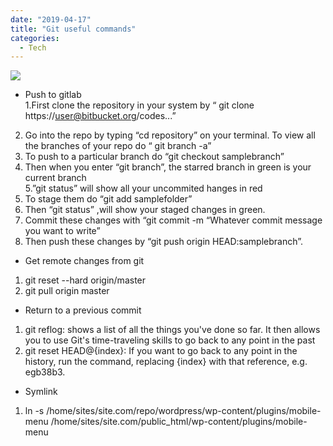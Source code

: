 ---
date: "2019-04-17"
title: "Git useful commands"
categories:
  - Tech
---

![](./brina-blum-156977-unsplash.jpg)

* Push to gitlab  
1.First clone the repository in your system by “ git clone https://user@bitbucket.org/codes...”  
2. Go into the repo by typing “cd repository” on your terminal. To view all the branches of your repo do “ git branch -a”  
3. To push to a particular branch do “git checkout samplebranch”  
4. Then when you enter “git branch”, the starred branch in green is your current branch  
5.”git status” will show all your uncommited hanges in red  
6. To stage them do “git add samplefolder”  
7. Then “git status” ,will show your staged changes in green.  
8. Commit these changes with “git commit -m “Whatever commit message you want to write”  
9. Then push these changes by “git push origin HEAD:samplebranch”.  

* Get remote changes from git  
1. git reset --hard origin/master  
2. git pull origin master  

* Return to a previous commit  
1. git reflog: shows a list of all the things you've done so far. It then allows you to use Git's time-traveling skills to go back to any point in the past  
2. git reset HEAD@{index}: If you want to go back to any point in the history, run the command, replacing {index} with that reference, e.g. egb38b3.  


* Symlink  
1. ln -s /home/sites/site.com/repo/wordpress/wp-content/plugins/mobile-menu /home/sites/site.com/public_html/wp-content/plugins/mobile-menu

